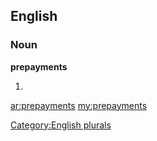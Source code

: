 ==English==

===Noun===
'''prepayments'''

# {{plural of|[[prepayment]]}}

[[Category:English plurals]]

[[ar:prepayments]]
[[my:prepayments]]